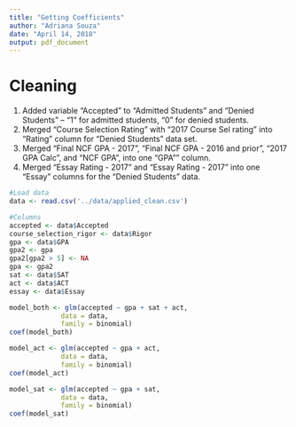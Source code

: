 ```yaml
---
title: "Getting Coefficients"
author: "Adriana Souza"
date: "April 14, 2018"
output: pdf_document
---
```


# Cleaning

1. Added variable "Accepted" to "Admitted Students" and "Denied Students" -- "1" for admitted students, "0" for denied students.
2. Merged "Course Selection Rating" with "2017 Course Sel rating" into "Rating" column for "Denied Students" data set.
3. Merged "Final NCF GPA - 2017", "Final NCF GPA - 2016 and prior", "2017 GPA Calc", and "NCF GPA", into one "GPA"" column. 
4. Merged "Essay Rating - 2017" and "Essay Rating - 2017" into one "Essay" columns for the "Denied Students" data. 

```r
#Load data
data <- read.csv('../data/applied_clean.csv')

#Columns
accepted <- data$Accepted
course_selection_rigor <- data$Rigor
gpa <- data$GPA
gpa2 <- gpa
gpa2[gpa2 > 5] <- NA
gpa <- gpa2
sat <- data$SAT
act <- data$ACT
essay <- data$Essay

```


```r
model_both <- glm(accepted ~ gpa + sat + act, 
             data = data, 
             family = binomial)
coef(model_both)

model_act <- glm(accepted ~ gpa + act, 
             data = data, 
             family = binomial)
coef(model_act)

model_sat <- glm(accepted ~ gpa + sat, 
             data = data, 
             family = binomial)
coef(model_sat)
```

